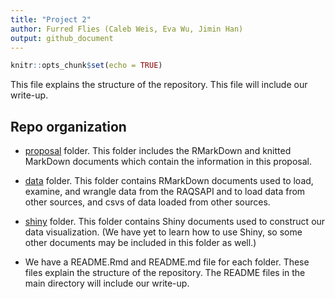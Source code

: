 ```yaml
---
title: "Project 2"
author: Furred Flies (Caleb Weis, Eva Wu, Jimin Han)
output: github_document
---
```


```r
knitr::opts_chunk$set(echo = TRUE)
```

This file explains the structure of the repository. This file will include our write-up.

## Repo organization 

* [proposal](proposal) folder. This folder includes the RMarkDown and knitted MarkDown documents which contain the information in this proposal.

* [data](data) folder. This folder contains RMarkDown documents used to load, examine, and wrangle data from the RAQSAPI and to load data from other sources, and csvs of data loaded from other sources.

* [shiny](shiny) folder. This folder contains Shiny documents used to construct our data visualization. (We have yet to learn how to use Shiny, so some other documents may be included in this folder as well.)

* We have a README.Rmd and README.md file for each folder. These files explain the structure of the repository. The README files in the main directory will include our write-up.